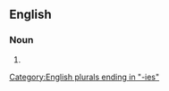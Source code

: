 ==English==

===Noun===
{{head|en|noun form}}

# {{plural of|en|captaincy}}

[[Category:English plurals ending in "-ies"]]